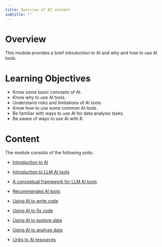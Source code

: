 ```yaml
---
title: Overview of AI content
subtitle: ""
---
```



# Overview
This module provides a brief introduction to AI and why and how to use AI tools.


# Learning Objectives

* Know some basic concepts of AI.
* Know why to use AI tools.
* Understand risks and limitations of AI tools.
* Know how to use some common AI tools.
* Be familiar with ways to use AI for data analysis tasks.
* Be aware of ways to use AI with R.


# Content

The module consists of the following units:

* [Introduction to AI](./ai-introduction/ai-introduction.qmd)

* [Introduction to LLM AI tools](./ai-llm-introduction/ai-llm-introduction.qmd)

* [A conceptual framework for LLM AI tools](./ai-conceptual/ai-conceptual.qmd)

* [Recommended AI tools](./ai-tools/ai-tools.qmd)

* [Using AI to write code](./ai-write-code-r/ai-write-code-r.qmd)

* [Using AI to fix code](./ai-fix-code-r/ai-fix-code-r.qmd)

* [Using AI to explore data](./ai-eda-r/ai-eda-r.qmd)

* [Using AI to analyze data](./ai-analysis-r/ai-analysis-r.qmd)

* [Links to AI resources](./ai-resources/ai-resources.qmd)

<!-- * [Using AI to write a report](./ai-report-writing/ai-report-writing.qmd) -->

<!-- * [Using AI to critique a product](./ai-product-critique/ai-product-critique.qmd) -->

<!-- * [Using AI to problem-solve](./ai-problem-solving/ai-problem-solving.qmd) -->
